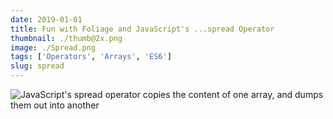 ```yaml
---
date: 2019-01-01
title: Fun with Foliage and JavaScript's ...spread Operator
thumbnail: ./thumb@2x.png
image: ./Spread.png
tags: ['Operators', 'Arrays', 'ES6']
slug: spread
---
```


![JavaScript's spread operator copies the content of one array, and dumps them out into another](./Spread.png)